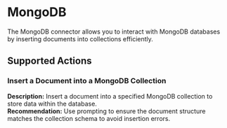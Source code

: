 # MongoDB

The MongoDB connector allows you to interact with MongoDB databases by inserting documents into collections efficiently.

## Supported Actions

### Insert a Document into a MongoDB Collection

**Description:** Insert a document into a specified MongoDB collection to store data within the database.  
**Recommendation:** Use prompting to ensure the document structure matches the collection schema to avoid insertion errors.
